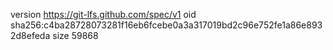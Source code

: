 version https://git-lfs.github.com/spec/v1
oid sha256:c4ba28728073281f16eb6fcebe0a3a317019bd2c96e752fe1a86e8932d8efeda
size 59868
